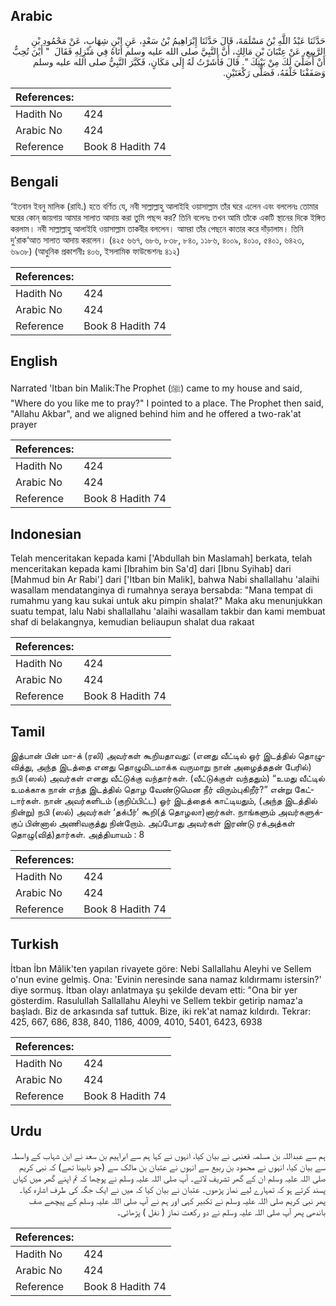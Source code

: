 ## Arabic


<div dir="rtl" lang="ar" style={{fontSize:'larger',backgroundColor:'#f8f9fa',padding:20}}>
حَدَّثَنَا عَبْدُ اللَّهِ بْنُ مَسْلَمَةَ، قَالَ حَدَّثَنَا إِبْرَاهِيمُ بْنُ سَعْدٍ، عَنِ ابْنِ شِهَابٍ، عَنْ مَحْمُودِ بْنِ الرَّبِيعِ، عَنْ عِتْبَانَ بْنِ مَالِكٍ، أَنَّ النَّبِيَّ صلى الله عليه وسلم أَتَاهُ فِي مَنْزِلِهِ فَقَالَ ‏ "‏ أَيْنَ تُحِبُّ أَنْ أُصَلِّيَ لَكَ مِنْ بَيْتِكَ ‏"‏‏.‏ قَالَ فَأَشَرْتُ لَهُ إِلَى مَكَانٍ، فَكَبَّرَ النَّبِيُّ صلى الله عليه وسلم وَصَفَفْنَا خَلْفَهُ، فَصَلَّى رَكْعَتَيْنِ‏.‏
</div>
<div style={{backgroundColor:'#f8f9fa',padding:20, marginBottom: 10}}><table> <thead> <tr> <th>References:</th> <th></th> </tr> </thead> <tbody><tr><td>Hadith No</td><td>424</td></tr><tr><td>Arabic No</td><td>424</td></tr><tr><td>Reference</td><td>Book 8 Hadith 74</td></tr></tbody></table></div>

## Bengali


<div dir="ltr" lang="bn" style={{fontSize:'larger',backgroundColor:'#f8f9fa',padding:20}}>
‘ইতবান ইবনু মালিক (রাযি.) হতে বর্ণিত যে, নবী সাল্লাল্লাহু আলাইহি ওয়াসাল্লাম তাঁর ঘরে এলেন এবং বললেনঃ তোমার ঘরের কোন্ জায়গায় আমার সালাত আদায় করা তুমি পছন্দ কর? তিনি বলেনঃ তখন আমি তাঁকে একটি স্থানের দিকে ইঙ্গিত করলাম। নবী সাল্লাল্লাহু আলাইহি ওয়াসাল্লাম তাকবীর বললেন। আমরা তাঁর পেছনে কাতার করে দাঁড়ালাম। তিনি দু’রাক‘আত সালাত আদায় করলেন। (৪২৫ ৬৬৭, ৬৮৬, ৮৩৮, ৮৪০, ১১৮৬, ৪০০৯, ৪০১০, ৫৪০১, ৬৪২৩, ৬৯৩৮) (আধুনিক প্রকাশনীঃ ৪০৬, ইসলামিক ফাউন্ডেশনঃ ৪১২)
</div>
<div style={{backgroundColor:'#f8f9fa',padding:20, marginBottom: 10}}><table> <thead> <tr> <th>References:</th> <th></th> </tr> </thead> <tbody><tr><td>Hadith No</td><td>424</td></tr><tr><td>Arabic No</td><td>424</td></tr><tr><td>Reference</td><td>Book 8 Hadith 74</td></tr></tbody></table></div>

## English


<div dir="ltr" lang="en" style={{fontSize:'larger',backgroundColor:'#f8f9fa',padding:20}}>
Narrated 'Itban bin Malik:The Prophet (ﷺ) came to my house and said, "Where do you like me to pray?" I pointed to a place. The Prophet then said, "Allahu Akbar", and we aligned behind him and he offered a two-rak'at prayer
</div>
<div style={{backgroundColor:'#f8f9fa',padding:20, marginBottom: 10}}><table> <thead> <tr> <th>References:</th> <th></th> </tr> </thead> <tbody><tr><td>Hadith No</td><td>424</td></tr><tr><td>Arabic No</td><td>424</td></tr><tr><td>Reference</td><td>Book 8 Hadith 74</td></tr></tbody></table></div>

## Indonesian


<div dir="ltr" lang="id" style={{fontSize:'larger',backgroundColor:'#f8f9fa',padding:20}}>
Telah menceritakan kepada kami ['Abdullah bin Maslamah] berkata, telah menceritakan kepada kami [Ibrahim bin Sa'd] dari [Ibnu Syihab] dari [Mahmud bin Ar Rabi'] dari ['Itban bin Malik], bahwa Nabi shallallahu 'alaihi wasallam mendatanginya di rumahnya seraya bersabda: "Mana tempat di rumahmu yang kau sukai untuk aku pimpin shalat?" Maka aku menunjukkan suatu tempat, lalu Nabi shallallahu 'alaihi wasallam takbir dan kami membuat shaf di belakangnya, kemudian beliaupun shalat dua rakaat
</div>
<div style={{backgroundColor:'#f8f9fa',padding:20, marginBottom: 10}}><table> <thead> <tr> <th>References:</th> <th></th> </tr> </thead> <tbody><tr><td>Hadith No</td><td>424</td></tr><tr><td>Arabic No</td><td>424</td></tr><tr><td>Reference</td><td>Book 8 Hadith 74</td></tr></tbody></table></div>

## Tamil


<div dir="ltr" lang="ta" style={{fontSize:'larger',backgroundColor:'#f8f9fa',padding:20}}>
இத்பான் பின் மா-க் (ரலி) அவர்கள் கூறியதாவது: (எனது வீட்டில் ஓர் இடத்தில் தொழுவித்து, அந்த இடத்தை எனது தொழுமிடமாக்க வருமாறு நான் அழைத்ததன் பேரில்) நபி (ஸல்) அவர்கள் எனது வீட்டுக்கு வந்தார்கள். (வீட்டுக்குள் வந்ததும்) “உமது வீட்டில் உமக்காக நான் எந்த இடத்தில் தொழ வேண்டுமென நீர் விரும்புகிறீர்?” என்று கேட்டார்கள். நான் அவர்களிடம் (குறிப்பிட்ட) ஓர் இடத்தைக் காட்டியதும், (அந்த இடத்தில் நின்று) நபி (ஸல்) அவர்கள் ‘தக்பீர்’ கூறி(த் தொழலா)னார்கள். நாங்களும் அவர்களுக்குப் பின்னால் அணிவகுத்து நின்றோம். அப்போது அவர்கள் இரண்டு ரக்அத்கள் தொழு(வித்)தார்கள். அத்தியாயம் : 8
</div>
<div style={{backgroundColor:'#f8f9fa',padding:20, marginBottom: 10}}><table> <thead> <tr> <th>References:</th> <th></th> </tr> </thead> <tbody><tr><td>Hadith No</td><td>424</td></tr><tr><td>Arabic No</td><td>424</td></tr><tr><td>Reference</td><td>Book 8 Hadith 74</td></tr></tbody></table></div>

## Turkish


<div dir="ltr" lang="tr" style={{fontSize:'larger',backgroundColor:'#f8f9fa',padding:20}}>
İtban İbn Mâlik'ten yapılan rivayete göre: Nebi Sallallahu Aleyhi ve Sellem o'nun evine gelmiş. Ona: 'Evinin neresinde sana namaz kıldırmamı istersin?' diye sormuş. İtban olayı anlatmaya şu şekilde devam etti: "Ona bir yer gösterdim. Rasulullah Sallallahu Aleyhi ve Sellem tekbir getirip namaz'a başladı. Biz de arkasında saf tuttuk. Bize, iki rek'at namaz kıldırdı. Tekrar: 425, 667, 686, 838, 840, 1186, 4009, 4010, 5401, 6423, 6938
</div>
<div style={{backgroundColor:'#f8f9fa',padding:20, marginBottom: 10}}><table> <thead> <tr> <th>References:</th> <th></th> </tr> </thead> <tbody><tr><td>Hadith No</td><td>424</td></tr><tr><td>Arabic No</td><td>424</td></tr><tr><td>Reference</td><td>Book 8 Hadith 74</td></tr></tbody></table></div>

## Urdu


<div dir="rtl" lang="ur" style={{fontSize:'larger',backgroundColor:'#f8f9fa',padding:20}}>
ہم سے عبداللہ بن مسلمہ قعنبی نے بیان کیا، انہوں نے کہا ہم سے ابراہیم بن سعد نے ابن شہاب کے واسطہ سے بیان کیا، انہوں نے محمود بن ربیع سے انہوں نے عتبان بن مالک سے (جو نابینا تھے) کہ نبی کریم صلی اللہ علیہ وسلم ان کے گھر تشریف لائے۔ آپ صلی اللہ علیہ وسلم نے پوچھا کہ تم اپنے گھر میں کہاں پسند کرتے ہو کہ تمہارے لیے نماز پڑھوں۔ عتبان نے بیان کیا کہ میں نے ایک جگہ کی طرف اشارہ کیا۔ پھر نبی کریم صلی اللہ علیہ وسلم نے تکبیر کہی اور ہم نے آپ صلی اللہ علیہ وسلم کے پیچھے صف باندھی پھر آپ صلی اللہ علیہ وسلم نے دو رکعت نماز ( نفل ) پڑھائی۔
</div>
<div style={{backgroundColor:'#f8f9fa',padding:20, marginBottom: 10}}><table> <thead> <tr> <th>References:</th> <th></th> </tr> </thead> <tbody><tr><td>Hadith No</td><td>424</td></tr><tr><td>Arabic No</td><td>424</td></tr><tr><td>Reference</td><td>Book 8 Hadith 74</td></tr></tbody></table></div>